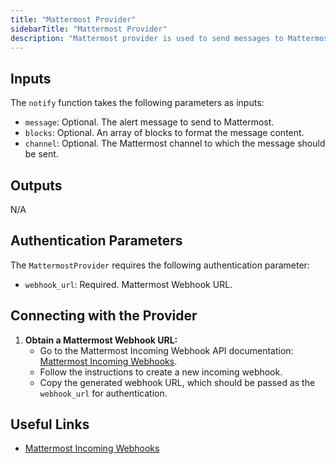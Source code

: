 ```yaml
---
title: "Mattermost Provider"
sidebarTitle: "Mattermost Provider"
description: "Mattermost provider is used to send messages to Mattermost."
---
```


## Inputs

The `notify` function takes the following parameters as inputs:

- `message`: Optional. The alert message to send to Mattermost.
- `blocks`: Optional. An array of blocks to format the message content.
- `channel`: Optional. The Mattermost channel to which the message should be sent.

## Outputs

N/A

## Authentication Parameters

The `MattermostProvider` requires the following authentication parameter:

- `webhook_url`: Required. Mattermost Webhook URL.

## Connecting with the Provider

1. **Obtain a Mattermost Webhook URL:**
   - Go to the Mattermost Incoming Webhook API documentation: [Mattermost Incoming Webhooks](https://docs.mattermost.com/developer/webhooks-incoming.html).
   - Follow the instructions to create a new incoming webhook.
   - Copy the generated webhook URL, which should be passed as the `webhook_url` for authentication.


## Useful Links

- [Mattermost Incoming Webhooks](https://developers.mattermost.com/integrate/webhooks/incoming/)
